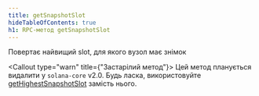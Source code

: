 ```yaml
---
title: getSnapshotSlot
hideTableOfContents: true
h1: RPC-метод getSnapshotSlot
---
```


Повертає найвищий slot, для якого вузол має знімок

<Callout type="warn" title={"Застарілий метод"}>
  Цей метод планується видалити у `solana-core` v2.0. Будь ласка, використовуйте
  [getHighestSnapshotSlot](/docs/rpc/http/gethighestsnapshotslot) замість нього.
</Callout>

